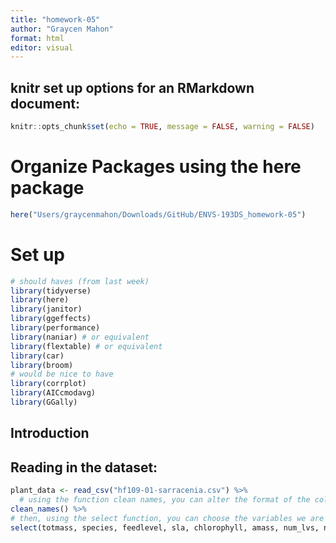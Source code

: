 ```yaml
---
title: "homework-05"
author: "Graycen Mahon"
format: html
editor: visual
---
```


## knitr set up options for an RMarkdown document:

```r
knitr::opts_chunk$set(echo = TRUE, message = FALSE, warning = FALSE)
```

# Organize Packages using the here package

```r
here("Users/graycenmahon/Downloads/GitHub/ENVS-193DS_homework-05")
```

# Set up

```r
# should haves (from last week)
library(tidyverse)
library(here)
library(janitor)
library(ggeffects)
library(performance)
library(naniar) # or equivalent
library(flextable) # or equivalent
library(car)
library(broom)
# would be nice to have
library(corrplot)
library(AICcmodavg)
library(GGally)
```

## Introduction



## Reading in the dataset:

```r
plant_data <- read_csv("hf109-01-sarracenia.csv") %>% 
  # using the function clean names, you can alter the format of the column names and use an underscore rather than a period
clean_names() %>% 
# then, using the select function, you can choose the variables we are interested in
select(totmass, species, feedlevel, sla, chlorophyll, amass, num_lvs, num_phylls)
```

